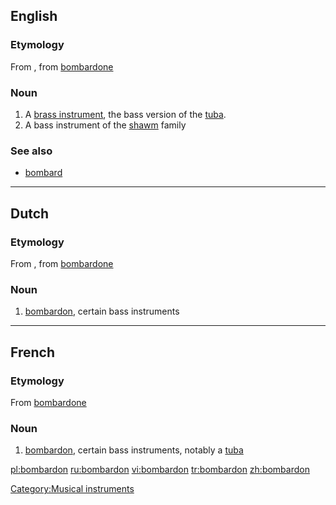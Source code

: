 ==English==

===Etymology===
From {{etyl|fr}}, from {{etyl|it}} [[bombardone]]

===Noun===
{{en-noun}}

# A [[brass instrument]], the bass version of the [[tuba]].
# A bass instrument of the [[shawm]] family

===See also===
* [[bombard]]

[[Category:Musical instruments]]

----

==Dutch==

===Etymology===
From {{etyl|fr}}, from {{etyl|it}} [[bombardone]]

===Noun===
{{nl-noun|bombardons|bomdardonnetje}}

# [[bombardon]], certain bass instruments

----

==French==

===Etymology===
From {{etyl|it}} [[bombardone]]

===Noun===
{{fr-noun|m}}

# [[bombardon]], certain bass instruments, notably a [[tuba]]


[[pl:bombardon]]
[[ru:bombardon]]
[[vi:bombardon]]
[[tr:bombardon]]
[[zh:bombardon]]